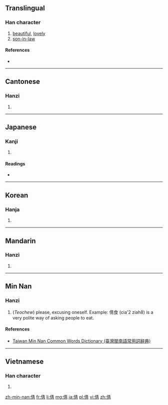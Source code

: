 ==Translingual==

===Han character===
{{Han char|rn=9|rad=人|as=08|sn=10|four=2522<sub>7</sub>|canj=人手一月 (OQMB)|ids=⿰[[亻]][[青]]}}

# [[beautiful]], [[lovely]]
# [[son-in-law]]

====References====
* {{Han ref|kx=0109.010|dkj=00791|dj=0231.100|hdz=10170.010|uh=5029|ud=20521|bh=ADC5|bd=44485}}

----

==Cantonese==

===Hanzi===
{{yue-hanzi|jyut=|y=sin3}}

# {{defn|lang=yue|sort=人08}}

----

==Japanese==

===Kanji===
{{ja-kanji|grade=|rs=人08}}

# {{defn|lang=ja|sort=人08}}

====Readings====
* {{ja-readings|on=[[せん]] (sen), [[せい]] (sei)|kun=[[うつくしい]] (utsukushii), [[つらつら]] (tsuratsura)}}

----

==Korean==

===Hanja===
{{ko-hanja|hangeul=천|rv=cheon|mr=ch'ŏn}}

# {{defn|lang=ko|sort=人08}}

----

==Mandarin==

===Hanzi===
{{cmn-hanzi|pin=[[qiàn]] ([[qian4]])|wg=ch'ien<sup>4</sup>}}

# {{defn|lang=cmn|sort=人08}}

----

==Min Nan==

===Hanzi===
{{nan-hanzi|poj=chhiàⁿ (chhiaⁿ<sup>3</sup>), cia'2{{rfv-sense}}|tlpa=tshiànn (tshiann<sup>3</sup>)}}

# (''Teochew'') please, excusing oneself. Example: 倩食 (cia'2 ziah8) is a very polite way of asking people to eat.

====References====
*[http://twblg.dict.edu.tw/holodict_new/result_detail.jsp?n_no=5730&curpage=1&sample=%E5%80%A9&radiobutton=1&querytarget=1&limit=20&pagenum=1&rowcount=2 Taiwan Min Nan Common Words Dictionary (臺灣閩南語常用詞辭典)]

----

==Vietnamese==

===Han character===
{{vi-hantu|[[thiến]]|rs=人08}}

# {{defn|lang=vi|sort=人08}}

[[zh-min-nan:倩]]
[[fr:倩]]
[[li:倩]]
[[mg:倩]]
[[ja:倩]]
[[pl:倩]]
[[vi:倩]]
[[zh:倩]]